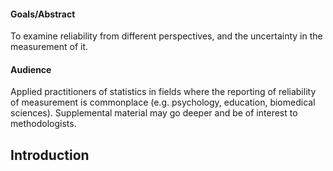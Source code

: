 #### Goals/Abstract

To examine reliability from different perspectives, and the uncertainty in the measurement of it.


#### Audience

Applied practitioners of statistics in fields where the reporting of reliability of measurement is commonplace (e.g. psychology, education, biomedical sciences).  Supplemental material may go deeper and be of interest to methodologists.

## Introduction